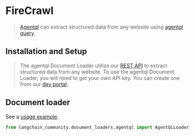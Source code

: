 # FireCrawl

>[Agentql](https://www.agentql.com/) can extract structured data from any website using [agentql query](https://docs.agentql.com/agentql-query).


## Installation and Setup

>The agentql Document Loader utilize our [REST API](https://docs.agentql.com/rest-api/api-reference) to extract structured data from any website.
>To use the agentql Document Loader, you will need to get your own API key. You can create one from our [dev portal](https://dev.agentql.com/).

## Document loader

See a [usage example](/docs/integrations/document_loaders/agentql).

```python
from langchain_community.document_loaders.agentql import AgentQLLoader
```